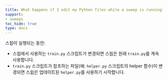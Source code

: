 ```yaml
---
title: What happens if I edit my Python files while a sweep is running?
support:
- sweeps
toc_hide: true
type: docs
---
```


스윕이 실행되는 동안:
- 스윕에서 사용하는 `train.py` 스크립트가 변경되면 스윕은 원래 `train.py`를 계속 사용합니다.
- `train.py` 스크립트가 참조하는 파일(예: `helper.py` 스크립트의 helper 함수)이 변경되면 스윕은 업데이트된 `helper.py`를 사용하기 시작합니다.
